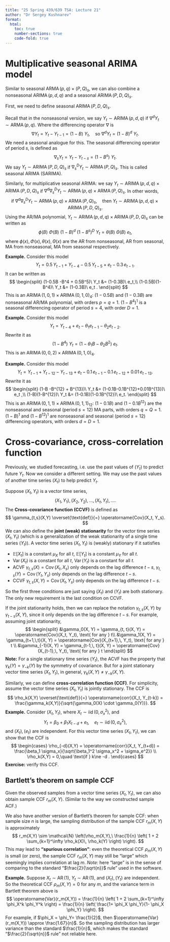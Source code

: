 ```yaml
---
title: "25 Spring 439/639 TSA: Lecture 21"
author: "Dr Sergey Kushnarev"
format:
  html:
    toc: true
    number-sections: true
    code-fold: true
---
```


# Multiplicative seasonal ARIMA model

Similar to seasonal $\operatorname{ARMA} (p,q)\times (P,Q)_{s}$, we can also combine a nonseasonal $\operatorname{ARIMA}(p,d,q)$ and a seasonal $\operatorname{ARIMA}(P,D,Q)_{s}$.

First, we need to define seasonal $\operatorname{ARIMA}(P,D,Q)_{s}$.

Recall that in the nonseasonal version, we say $Y_t\sim \operatorname{ARIMA}(p,d,q)$ if $\nabla^d Y_t \sim \operatorname{ARMA}(p,q)$. Where the differencing operator $\nabla$ is
$$
\nabla Y_t = Y_t - Y_{t-1} = (1-B)\ Y_t, \quad \text{so } \nabla^d Y_t = (1-B)^d\ Y_t.
$$
We need a seasonal analogue for this. The seasonal differencing operator of period $s$, is defined as
$$
\nabla_s Y_t = Y_t - Y_{t-s} = (1-B^s)\ Y_t.
$$
We say $Y_t \sim \operatorname{ARIMA}(P,D,Q)_{s}$ if $\nabla_s^D Y_t \sim \operatorname{ARMA}(P,Q)_{s}$. This is called seasonal ARIMA (SARIMA).

Similarly, for multiplicative seasonal ARIMA: we say $Y_t \sim \operatorname{ARIMA}(p,d,q) \times \operatorname{ARIMA}(P,D,Q)_{s}$ if $\nabla^d \nabla_s^D Y_t \sim \operatorname{ARMA}(p,q) \times \operatorname{ARMA}(P,Q)_{s}$. In other words,
$$
\text{if } \nabla^d \nabla_s^D Y_t \sim \operatorname{ARMA}(p,q) \times \operatorname{ARMA}(P,Q)_{s}, \quad \text{then } Y_t \sim \operatorname{ARIMA}(p,d,q) \times \operatorname{ARIMA}(P,D,Q)_{s} .
$$
Using the AR/MA polynomial, $Y_t \sim \operatorname{ARIMA}(p,d,q) \times \operatorname{ARIMA}(P,D,Q)_{s}$ can be written as
$$
\phi(B)\ \Phi(B)\ (1-B)^d\ (1-B^s)^D\ Y_t = \theta(B)\ \Theta(B)\ e_t,
$$
where $\phi(x),\Phi(x),\theta(x),\Theta(x)$ are the AR from nonseasonal, AR from seasonal, MA from nonseasonal, MA from seasonal respectively.

**Example.** Consider this model
$$
Y_t = 0.5\, Y_{t-1} + Y_{t-4} - 0.5\, Y_{t-5} + e_t - 0.3\, e_{t-1}.
$$
It can be written as
$$
\begin{split}
(1-0.5B -B^4 + 0.5B^5)\ Y_t &= (1-0.3B)\ e_t,\\
(1-0.5B)(1-B^4)\ Y_t &= (1-0.3B)\ e_t .
\end{split}
$$
This is an $\operatorname{ARIMA}(1,0,1) \times \operatorname{ARIMA}(0,1,0)_{4}$: $(1-0.5B)$ and $(1-0.3B)$ are nonseasonal AR/MA polynomial, with orders $p=q=1$. $(1-B^4)^1$ is a seasonal differencing operator of period $s=4$, with order $D=1$.

**Example.** Consider this model
$$
Y_t = Y_{t-4} + e_t - \theta_1 e_{t-1} - \theta_2 e_{t-2}.
$$
Rewrite it as
$$
(1-B^4)\ Y_t = (1-\theta_1 B - \theta_2 B^2)\ e_t.
$$
This is an $\operatorname{ARIMA}(0,0,2) \times \operatorname{ARIMA}(0,1,0)_{4}$.

**Example.** Consider this model
$$
Y_t = Y_{t-1} + Y_{t-12} - Y_{t-13} + e_t - 0.1\,e_{t-1} - 0.1\,e_{t-12} + 0.01\,e_{t-13}.
$$
Rewrite it as
$$
\begin{split}
(1-B -B^{12} + B^{13})\ Y_t &= (1-0.1B-0.1B^{12}+0.01B^{13})\ e_t ,\\
(1-B)(1-B^{12})\ Y_t &= (1-0.1B)(1-0.1B^{12})\ e_t.
\end{split}
$$
This is an $\operatorname{ARIMA}(0,1,1) \times \operatorname{ARIMA}(0,1,1)_{12}$: $(1-0.1B)$ and $(1-0.1B^{12})$ are the nonseasonal and seasonal (period $s=12$) MA parts, with orders $q=Q=1$. $(1-B)^1$ and $(1-B^{12})^1$ are nonseasonal and seasonal (period $s=12$) differencing operators, with orders $d=D=1$.

# Cross-covariance, cross-correlation function

Previously, we studied forecasting, i.e. use the past values of $(Y_t)$ to predict future $Y_t$. Now we consider a different setting. We may use the past values of another time series $(X_t)$ to help predict $Y_t$.

Suppose $(X_t, Y_t)$ is a vector time series,
$$
(X_1,Y_1),(X_2,Y_2),...,(X_t,Y_t),\dots.
$$
The **Cross-covariance function (CCVF)** is defined as
$$
\gamma_{t,s}(X,Y) \overset{\text{def}}{=} \operatorname{Cov}(X_t, Y_s).
$$
We can also define the **joint (weak) stationarity** for the vector time series $(X_t, Y_t)$ (which is a generalization of the weak stationarity of a single time series $(Y_t)$). A vector time series $(X_t, Y_t)$ is (weakly) stationary if it satisfies

- $\mathbb{E}[X_t]$ is a constant $\mu_{X}$ for all $t$, $\mathbb{E}[Y_t]$ is a constant $\mu_{Y}$ for all $t$.
- $\operatorname{Var}(X_t)$ is a constant for all $t$, $\operatorname{Var}(Y_t)$ is a constant for all $t$.
- ACVF $\gamma_{t,s}(X)=\operatorname{Cov}(X_t, X_s)$ only depends on the lag difference $t-s$, $\gamma_{t,s}(Y)=\operatorname{Cov}(Y_t, Y_s)$ only depends on the lag difference $t-s$.
- CCVF $\gamma_{t,s}(X,Y) = \operatorname{Cov}(X_t, Y_s)$ only depends on the lag difference $t-s$.

So the first three conditions are just saying $(X_t)$ and $(Y_t)$ are both stationary. The only new requirement is the last condition on CCVF.

If the joint stationarity holds, then we can replace the notation $\gamma_{t,s}(X,Y)$ by $\gamma_{t-s}(X,Y)$, since it only depends on the lag difference $t-s$. For example, assuming joint stationarity,
$$
\begin{split}
&\gamma_0(X, Y) = \gamma_{t, t}(X, Y) = \operatorname{Cov}(X_t, Y_t), \text{ for any } t\\
&\gamma_1(X, Y) = \gamma_{t+1,\,t}(X, Y) = \operatorname{Cov}(X_{t+1},\, Y_t), \text{ for any } t \\
&\gamma_{-1}(X, Y) = \gamma_{t-1,\, t}(X, Y) = \operatorname{Cov}(X_{t-1},\, Y_t), \text{ for any } t
\end{split}
$$
**Note:** For a single stationary time series $(Y_t)$, the ACVF has the property that $\gamma_k(Y) = \gamma_{-k}(Y)$ by the symmetry of covariance. But for a joint stationary vector time series $(X_t, Y_t)$, in general, $\gamma_k(X,Y) \ne \gamma_{-k}(X,Y)$.

Similarly, we can define **cross-correlation function (CCF)**. For simplicity, assume the vector time series $(X_t, Y_t)$ is jointly stationary. The CCF is
$$
\rho_k(X,Y) \overset{\text{def}}{=} \operatorname{corr}(X_t, Y_{t-k}) = \frac{\gamma_k(X,Y)}{\sqrt{\gamma_0(X) \cdot \gamma_0(Y)}}.
$$
**Example.** Consider $(X_t,Y_t)$, where $X_t \sim \operatorname{iid}(0,\sigma_x^2)$, and
$$
Y_t = \beta_0 + \beta_1 X_{t-d} + e_t, \quad e_t \sim \operatorname{iid}(0, \sigma_e^2),
$$
and $(X_t),(e_t)$ are independent. For this vector time series $(X_t,Y_t)$, we can show that the CCF is
$$
\begin{cases}
\rho_{-d}(X,Y) = \operatorname{corr}(X_t, Y_{t+d}) = \frac{\beta_1 \sigma_x}{\sqrt{\beta_1^2 \sigma_x^2 + \sigma_e^2}} \\
\rho_k(X,Y) = 0,\quad \text{if } k\ne -d .
\end{cases}
$$
**Exercise:** verify this CCF.

## Bartlett’s theorem on sample CCF

Given the observed samples from a vector time series $(X_t,Y_t)$, we can also obtain sample CCF $r_m(X,Y)$. (Similar to the way we constructed sample ACF.)

We also have another version of Bartlett’s theorem for sample CCF: when sample size $n$ is large, the sampling distribution of the sample CCF $r_m(X,Y)$ is approximately
$$
r_m(X,Y) \sim \mathcal{N} \left(\rho_m(X,Y),\ \frac{1}{n} \left( 1 + 2 \sum_{k=1}^\infty \rho_k(X)\, \rho_k(Y) \right) \right).
$$
This may lead to **"spurious correlation"**: even the theoretical CCF $\rho_m(X,Y)$ is small (or zero), the sample CCF $r_m(X,Y)$ may still be "large" which seemingly implies correlation at lag $m$. *Note:* here "large" is in the sense of comparing to the standard "$\frac{2}{\sqrt{n}}$ rule" used in the software.

**Example.** Suppose $X_t\sim \operatorname{AR}(1)$, $Y_t\sim \operatorname{AR}(1)$, and $(X_t),(Y_t)$ are independent. So the theoretical CCF $\rho_m(X,Y)=0$ for any $m$, and the variance term in Bartlett theorem above is
$$
\operatorname{Var}(r_m(X,Y)) = \frac{1}{n} \left( 1 + 2 \sum_{k=1}^\infty \phi_X^k \phi_Y^k \right) = \frac{1}{n} \left( \frac{1+ \phi_X \phi_Y}{1- \phi_X \phi_Y} \right).
$$
For example, if $\phi_X = \phi_Y= \frac{1}{2}$, then $\operatorname{Var}(r_m(X,Y)) \approx \frac{1.67}{n}$. So the sampling distribution has larger variance than the standard $\frac{1}{n}$, which makes the standard "$\frac{2}{\sqrt{n}}$ rule" not reliable here.




